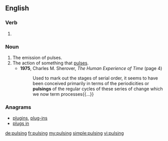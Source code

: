 ==English==

===Verb===
{{head|en}}

# {{present participle of|pulse|lang=en}}

===Noun===
{{en-noun}}

# The emission of pulses.
# The action of something that [[pulse]]s.
#* '''1975''', Charles M. Sherover, ''The Human Experience of Time'' (page 4)
#*: Used to mark out the stages of serial order, it seems to have been conceived primarily in terms of the periodicities or '''pulsings''' of the regular cycles of these series of change which we now term processes{{...}}

===Anagrams===
* [[plugins#English|plugins]], [[plug-ins#English|plug-ins]]
* [[plugs in#English|plugs in]]

[[de:pulsing]]
[[fr:pulsing]]
[[my:pulsing]]
[[simple:pulsing]]
[[vi:pulsing]]